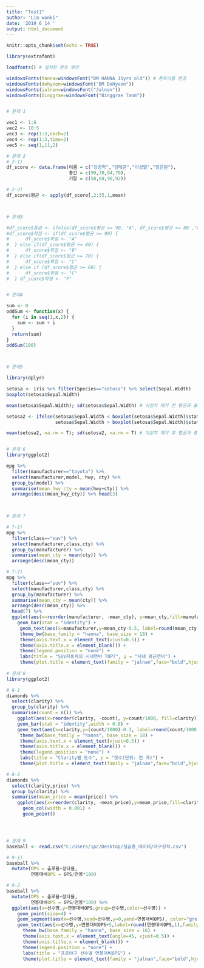 ```yaml
---
title: "Test1"
author: "Lim wonki"
date: '2019 6 14 '
output: html_document
---
```


```r
knitr::opts_chunk$set(echo = TRUE)
```


```r
library(extrafont)

loadfonts() # 설치된 폰트 확인 

windowsFonts(hanna=windowsFont("BM HANNA 11yrs old")) # 폰트이름 변경 
windowsFonts(dohyeon=windowsFont("BM DoHyeon"))
windowsFonts(jalnan=windowsFont("Jalnan"))
windowsFonts(binggrae=windowsFont("Binggrae Taom"))


# 문제 1

vec1 <- 1:6
vec2 <- 10:5
vec3 <- rep(1:3,each=2)
vec4 <- rep(1:3,time=2)
vec5 <- seq(1,11,2)

# 문제 2
# 2-1)
df_score <- data.frame(이름 = c("강경학","김태균","이성열","정은원"),
                       중간 = c(90,78,94,70),
                       기말 = c(50,60,90,92))

# 2-2)
df_score$평균 <- apply(df_score[,2:3],1,mean)



# 문제3

#df_score$등급 <- ifelse(df_score$평균 >= 90, "A", df_score$평균 >= 80 ,"B",  df_score$평균 >= 70, "C", df_score$평균 >= 60, "D","F")
#df_score$학점 <- if(df_score$평균 >= 90) {
#      df_score$학점 <- "A"
#  } else if(df_score$평균 >= 80) {
#      df_score$학점 <- "B"
#  } else if(df_score$평균 >= 70) {
#      df_score$학점 <- "C"  
#  } else if (df_score$평균 >= 60) {
#      df_score$학점 <- "C" 
#  } df_score$학점 <- "F" 


# 문제4

sum <- 0
oddSum <- function(x) {
  for (i in seq(1,x,2)) {
    sum <- sum + i
  }
  return(sum)
}
oddSum(100)



# 문제5

library(dplyr)

setosa <- iris %>% filter(Species=="setosa") %>% select(Sepal.Width) 
boxplot(setosa$Sepal.Width)

mean(setosa$Sepal.Width); sd(setosa$Sepal.Width) # 이상치 제거 전 평균과 표준편차

setosa2 <- ifelse(setosa$Sepal.Width < boxplot(setosa$Sepal.Width)$stat[1] | 
                  setosa$Sepal.Width > boxplot(setosa$Sepal.Width)$stat[5], NA, setosa$Sepal.Width)

mean(setosa2, na.rm = T); sd(setosa2, na.rm = T) # 이상치 제거 후 평균과 표준편차


# 문제 6 
library(ggplot2)

mpg %>% 
  filter(manufacturer=="toyota") %>% 
  select(manufacturer,model, hwy, cty) %>%
  group_by(model) %>%
  summarise(mean_hwy_cty = mean(hwy+cty)) %>%
  arrange(desc(mean_hwy_cty)) %>% head(3)
  


# 문제 7 

# 7-1)
mpg %>%
  filter(class=="suv") %>% 
  select(manufacturer,class,cty) %>%
  group_by(manufacturer) %>%
  summarise(mean_cty = mean(cty)) %>%
  arrange(desc(mean_cty))

# 7-2)
mpg %>%
  filter(class=="suv") %>% 
  select(manufacturer,class,cty) %>%
  group_by(manufacturer) %>%
  summarise(mean_cty = mean(cty)) %>%
  arrange(desc(mean_cty)) %>% 
  head(7) %>%
  ggplot(aes(x=reorder(manufacturer, -mean_cty), y=mean_cty,fill=manufacturer)) +
    geom_bar(stat = "identity") +
     geom_text(aes(x=manufacturer,y=mean_cty-0.5, label=round(mean_cty,1), size = 3), color="white", family ="hanna") +
     theme_bw(base_family = "hanna", base_size = 18) +
     theme(axis.text.x = element_text(vjust=0.5)) +
     theme(axis.title.x = element_blank()) +
     theme(legend.position = "none") +
     labs(title = "SUV자동차의 시내연비 TOP7", y = "시내 평균연비") +
     theme(plot.title = element_text(family = "jalnan",face="bold",hjust=0.5,size = 15, color = "grey20"))
   
# 문제 8
library(ggplot2)

# 8-1
diamonds %>% 
  select(clarity) %>%
  group_by(clarity) %>%
  summarise(count = n()) %>%
    ggplot(aes(x=reorder(clarity, -count), y=count/1000, fill=clarity)) +
    geom_bar(stat = "identity",width = 0.8) + 
    geom_text(aes(x=clarity,y=(count/1000)-0.3, label=round(count/1000,1), size = 3), color="white", family ="hanna") +
     theme_bw(base_family = "hanna", base_size = 18) +
     theme(axis.text.x = element_text(vjust=0.5)) +
     theme(axis.title.x = element_blank()) +
     theme(legend.position = "none") +
     labs(title = "Clarity별 도수", y = "갯수(단위: 천 개)") +
     theme(plot.title = element_text(family = "jalnan",face="bold",hjust=0.5,size = 15, color = "grey20"))

# 8-2
diamonds %>%
  select(clarity,price) %>%
  group_by(clarity) %>%
  summarise(mean_price = mean(price)) %>%
    ggplot(aes(x=reorder(clarity, -mean_price),y=mean_price,fill=clarity)) + 
      geom_col(width = 0.001) +
      geom_point()




# 문제 9 
baseball <- read.csv("C:/Users/1pc/Desktop/실습용_데이터/야구성적.csv")

# 9-1)
baseball %>% 
  mutate(OPS = 출루율+장타율,
         연봉대비OPS = OPS/연봉*100)

# 9-2
baseball %>% 
  mutate(OPS = 출루율+장타율,
         연봉대비OPS = OPS/연봉*100) %>% 
  ggplot(aes(x=선수명,y=연봉대비OPS,group=선수명,color=선수명)) +
    geom_point(size=4) +
    geom_segment(aes(x=선수명,xend=선수명,y=0,yend=연봉대비OPS), color="grey50") +
    geom_text(aes(x=선수명,y=연봉대비OPS+5,label=round(연봉대비OPS,1),family="dohyeon")) +
      theme_bw(base_family = "hanna", base_size = 18) +
      theme(axis.text.x = element_text(angle=45, vjust=0.5)) +
      theme(axis.title.x = element_blank()) +
      theme(legend.position = "none") +
      labs(title = "프로야구 선수별 연봉대비OPS") +
      theme(plot.title = element_text(family = "jalnan",face="bold",hjust=0.5,size = 15, color = "grey20"))

  

```


